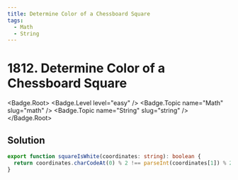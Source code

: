 ```yaml
---
title: Determine Color of a Chessboard Square
tags:
  - Math
  - String
---
```


# 1812. Determine Color of a Chessboard Square

<Badge.Root>
  <Badge.Level level="easy" />
  <Badge.Topic name="Math" slug="math" />
  <Badge.Topic name="String" slug="string" />
</Badge.Root>

## Solution

```typescript filename="solution.ts" copy
export function squareIsWhite(coordinates: string): boolean {
  return coordinates.charCodeAt(0) % 2 !== parseInt(coordinates[1]) % 2;
}
```

<ProblemLink
  codingSite="leetcode"
  href="https://leetcode.com/problems/determine-color-of-a-chessboard-square"
  title="Determine Color of a Chessboard Square"
/>
